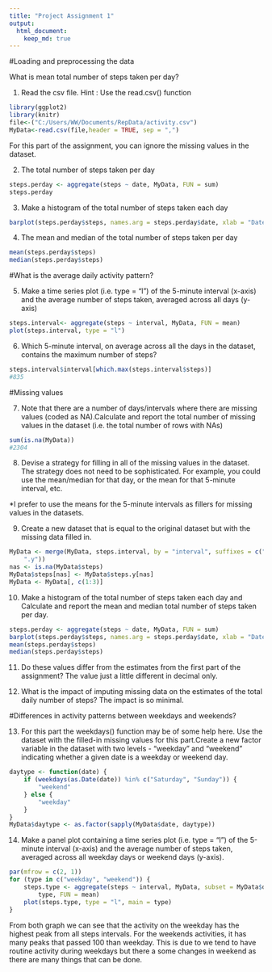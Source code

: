---
title: "Project Assignment 1"
output: 
  html_document:
    keep_md: true
---

#Loading and preprocessing the data

What is mean total number of steps taken per day?

1. Read the csv file. Hint : Use the read.csv() function
```{r}
library(ggplot2)
library(knitr)
file<-("C:/Users/WW/Documents/RepData/activity.csv")
MyData<-read.csv(file,header = TRUE, sep = ",")
```
For this part of the assignment, you can ignore the missing values in the dataset.

2. The total number of steps taken per day
```{r}
steps.perday <- aggregate(steps ~ date, MyData, FUN = sum)
steps.perday
```

3. Make a histogram of the total number of steps taken each day
```{r}
barplot(steps.perday$steps, names.arg = steps.perday$date, xlab = "Date", ylab = "Steps")
```

4. The mean and median of the total number of steps taken per day
```{r}
mean(steps.perday$steps)
median(steps.perday$steps)
```

#What is the average daily activity pattern?

5. Make a time series plot (i.e. type = "l") of the 5-minute interval (x-axis) and the average number of steps taken, averaged across all days (y-axis)
```{r}
steps.interval<- aggregate(steps ~ interval, MyData, FUN = mean)
plot(steps.interval, type = "l")
```

6. Which 5-minute interval, on average across all the days in the dataset, contains the maximum number of steps?
```{r}
steps.interval$interval[which.max(steps.interval$steps)]
#835
```

#Missing values

7. Note that there are a number of days/intervals where there are missing values (coded as NA).Calculate and report the total number of missing values in the dataset (i.e. the total number of rows with NAs)
```{r}
sum(is.na(MyData))
#2304
```

8. Devise a strategy for filling in all of the missing values in the dataset. The strategy does not need to be sophisticated. For example, you could use the mean/median for that day, or the mean for that 5-minute interval, etc.

*I prefer to use the means for the 5-minute intervals as fillers for missing values in the datasets.

9. Create a new dataset that is equal to the original dataset but with the missing data filled in.
```{r}
MyData <- merge(MyData, steps.interval, by = "interval", suffixes = c("", 
    ".y"))
nas <- is.na(MyData$steps)
MyData$steps[nas] <- MyData$steps.y[nas]
MyData <- MyData[, c(1:3)]
```

10. Make a histogram of the total number of steps taken each day and Calculate and report the mean and median total number of steps taken per day. 
```{r}
steps.perday <- aggregate(steps ~ date, MyData, FUN = sum)
barplot(steps.perday$steps, names.arg = steps.perday$date, xlab = "Date", ylab = "Steps")
mean(steps.perday$steps)
median(steps.perday$steps)
```

11. Do these values differ from the estimates from the first part of the assignment?
The value just a little different in decimal only. 

12. What is the impact of imputing missing data on the estimates of the total daily number of steps?
The impact is so minimal.

#Differences in activity patterns between weekdays and weekends?

13. For this part the weekdays() function may be of some help here. Use the dataset with the filled-in missing values for this part.Create a new factor variable in the dataset with two levels - "weekday" and "weekend" indicating whether a given date is a weekday or weekend day.
```{r}
daytype <- function(date) {
    if (weekdays(as.Date(date)) %in% c("Saturday", "Sunday")) {
        "weekend"
    } else {
        "weekday"
    }
}
MyData$daytype <- as.factor(sapply(MyData$date, daytype))
```

14. Make a panel plot containing a time series plot (i.e. type = "l") of the 5-minute interval (x-axis) and the average number of steps taken, averaged across all weekday days or weekend days (y-axis).
```{r}
par(mfrow = c(2, 1))
for (type in c("weekday", "weekend")) {
    steps.type <- aggregate(steps ~ interval, MyData, subset = MyData$daytype == 
        type, FUN = mean)
    plot(steps.type, type = "l", main = type)
}
```

From both graph we can see that the activity on the weekday has the highest peak from all steps intervals. For the weekends activities, it has many peaks that passed 100 than weekday. This is due to we tend to have routine activity during weekdays but there a some changes in weekend as there are many things that can be done. 
